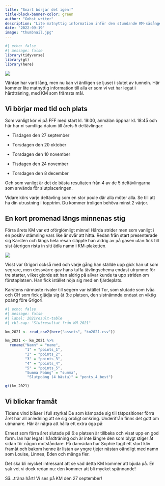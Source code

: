 ```yaml
---
title: "Snart börjar det igen!"
title-block-banner-color: green
author: "Gohst writer"
description: "Lite matnyttig information inför den stundande KM-säsången"
date: "2022-09-19"
image: "thumbnail.jpg"
---
```


```r
#| echo: false
#| message: false
library(tidyverse)
library(gt)
library(here)
```

::: column-page
![](thumbnail.jpg)
:::

Väntan har varit lång, men nu kan vi äntligen se ljuset i slutet av tunneln. Här kommer lite matnyttig information till alla er som vi vet har legat i hårdträning, med KM som främsta mål.

## Vi börjar med tid och plats

Som vanligt kör vi på FFF med start kl. 19:00, anmälan öppnar kl. 18:45 och här har ni samtliga datum till årets 5 deltävlingar:

-   Tisdagen den 27 september

-   Torsdagen den 20 oktober

-   Torsdagen den 10 november

-   Tisdagen den 24 november

-   Torsdagen den 8 december

Och som vanligt är det de bästa resultaten från 4 av de 5 deltävlingarna som används för slutplaceringen.

Vidare körs varje deltävling som en stor poule där alla möter alla. Se till att ha din utrustning i topptrim. Du kommer troligen behöva minst 2 värjor.

## En kort promenad längs minnenas stig

Förra årets KM var ett oförglömligt minne! Hårda strider men som vanligt i en positiv stämning vars like är svår att hitta. Redan från start presenterade sig Karsten och längs hela resan släppte han aldrig av på gasen utan fick till sist återigen rista in sitt ädla namn i KM-plaketten.

![](karsten_seger.jpg){fig-alt="Karsten KM-vinnare 2021"}

Visst var Grigori också med och varje gång han ställde upp gick han ut som segrare, men dessvärre gav hans tuffa tävlingschema endast utrymme för tre starter, vilket gjorde att han aldrig på allvar kunde ta upp striden om förstaplatsen. Han fick istället nöja sig med en fjärdeplats.

Karstens närmaste rivaler till segern var istället Tor, som slutade som tvåa och CH som fick glädja sig åt 3:e platsen, den sistnämnda endast en viktig poäng före Grigori.

```r
#| echo: false
#| message: false
#| label: 2021result-table
#| tbl-cap: "Slutresultat från KM 2021"

km_2021 <- read_csv2(here("assets", "km2021.csv"))

km_2021 <- km_2021 %>% 
  rename("Namn" = "name", 
         "1" = "points_1", 
         "2" = "points_2",
         "3" = "points_3",
         "4" = "points_4",
         "5" = "points_5",
         "Summa Poäng" = "summa",
          "Slutpoäng (4 bästa)" = "ponts_4_best")

gt(km_2021)
```

## Vi blickar framåt

Tidens vind blåser i full styrka! De som kämpade sig till tätpositioner förra året har all anledning att se sig oroligt omkring. Underifrån finns det gott om utmanare. Här är några att hålla ett extra öga på:

Ernest som förra året slutade på 6:e platsen är tillbaka och visat upp en god form. Ian har legat i hårdträning och är inte längre den som blygt stiger åt sidan för någon motståndare. På damsidan har Sophie tagit ett stort kliv framåt och bakom henne är listan av yngre tjejer nästan oändligt med namn som Louise, Linnea, Eden och många fler.

Det ska bli mycket intressant att se vad detta KM kommer att bjuda på. En sak vet vi dock redan nu: den kommer att bli mycket spännande!

Så...träna hårt! Vi ses på KM den 27 september!
